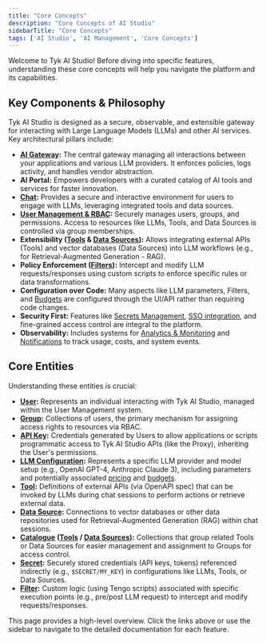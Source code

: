```yaml
---
title: "Core Concepts"
description: "Core Concepts of AI Studio"
sidebarTitle: "Core Concepts"
tags: ['AI Studio', 'AI Management', 'Core Concepts']
---
```


Welcome to Tyk AI Studio! Before diving into specific features, understanding these core concepts will help you navigate the platform and its capabilities.

## Key Components & Philosophy

Tyk AI Studio is designed as a secure, observable, and extensible gateway for interacting with Large Language Models (LLMs) and other AI services. Key architectural pillars include:

*   **[AI Gateway](/docsv2/nightly/docsv2/nightly/ai-management/ai-studio/proxy):** The central gateway managing all interactions between your applications and various LLM providers. It enforces policies, logs activity, and handles vendor abstraction.
*   **AI Portal:** Empowers developers with a curated catalog of AI tools and services for faster innovation.
*   **[Chat](/docsv2/nightly/docsv2/nightly/ai-management/ai-studio/chat-interface):** Provides a secure and interactive environment for users to engage with LLMs, leveraging integrated tools and data sources.
*   **[User Management & RBAC](/docsv2/nightly/docsv2/nightly/ai-management/ai-studio/user-management):** Securely manages users, groups, and permissions. Access to resources like LLMs, Tools, and Data Sources is controlled via group memberships.
*   **Extensibility ([Tools](/docsv2/nightly/docsv2/nightly/ai-management/ai-studio/tools) & [Data Sources](/docsv2/nightly/docsv2/nightly/ai-management/ai-studio/datasources-rag)):** Allows integrating external APIs (Tools) and vector databases (Data Sources) into LLM workflows (e.g., for Retrieval-Augmented Generation - RAG).
*   **Policy Enforcement ([Filters](/docsv2/nightly/docsv2/nightly/ai-management/ai-studio/filters)):** Intercept and modify LLM requests/responses using custom scripts to enforce specific rules or data transformations.
*   **Configuration over Code:** Many aspects like LLM parameters, Filters, and [Budgets](/docsv2/nightly/docsv2/nightly/ai-management/ai-studio/budgeting) are configured through the UI/API rather than requiring code changes.
*   **Security First:** Features like [Secrets Management](/docsv2/nightly/docsv2/nightly/ai-management/ai-studio/secrets), [SSO integration](/docsv2/nightly/docsv2/nightly/ai-management/ai-studio/sso), and fine-grained access control are integral to the platform.
*   **Observability:** Includes systems for [Analytics & Monitoring](/docsv2/nightly/docsv2/nightly/ai-management/ai-studio/analytics) and [Notifications](/docsv2/nightly/docsv2/nightly/ai-management/ai-studio/notifications) to track usage, costs, and system events.

## Core Entities

Understanding these entities is crucial:

*   **[User](/docsv2/nightly/docsv2/nightly/ai-management/ai-studio/user-management#core-concepts):** Represents an individual interacting with Tyk AI Studio, managed within the User Management system.
*   **[Group](/docsv2/nightly/docsv2/nightly/ai-management/ai-studio/user-management#core-concepts):** Collections of users, the primary mechanism for assigning access rights to resources via RBAC.
*   **[API Key](/docsv2/nightly/docsv2/nightly/ai-management/ai-studio/user-management#core-concepts):** Credentials generated by Users to allow applications or scripts programmatic access to Tyk AI Studio APIs (like the Proxy), inheriting the User's permissions.
*   **[LLM Configuration](/docsv2/nightly/docsv2/nightly/ai-management/ai-studio/llm-management):** Represents a specific LLM provider and model setup (e.g., OpenAI GPT-4, Anthropic Claude 3), including parameters and potentially associated [pricing](/docsv2/nightly/docsv2/nightly/ai-management/ai-studio/llm-management) and [budgets](/docsv2/nightly/docsv2/nightly/ai-management/ai-studio/budgeting).
*   **[Tool](/docsv2/nightly/docsv2/nightly/ai-management/ai-studio/tools):** Definitions of external APIs (via OpenAPI spec) that can be invoked by LLMs during chat sessions to perform actions or retrieve external data.
*   **[Data Source](/docsv2/nightly/docsv2/nightly/ai-management/ai-studio/datasources-rag):** Connections to vector databases or other data repositories used for Retrieval-Augmented Generation (RAG) within chat sessions.
*   **[Catalogue](/docsv2/nightly/docsv2/nightly/ai-management/ai-studio/tools) ([Tools](/docsv2/nightly/docsv2/nightly/ai-management/ai-studio/tools) / [Data Sources](/docsv2/nightly/docsv2/nightly/ai-management/ai-studio/datasources-rag)):** Collections that group related Tools or Data Sources for easier management and assignment to Groups for access control.
*   **[Secret](/docsv2/nightly/docsv2/nightly/ai-management/ai-studio/secrets):** Securely stored credentials (API keys, tokens) referenced indirectly (e.g., `$SECRET/MY_KEY`) in configurations like LLMs, Tools, or Data Sources.
*   **[Filter](/docsv2/nightly/docsv2/nightly/ai-management/ai-studio/filters):** Custom logic (using Tengo scripts) associated with specific execution points (e.g., pre/post LLM request) to intercept and modify requests/responses.

This page provides a high-level overview. Click the links above or use the sidebar to navigate to the detailed documentation for each feature.
